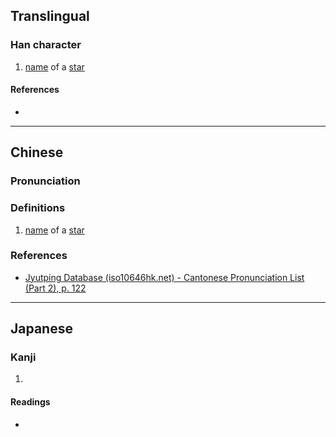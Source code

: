 {{character info/new}}
==Translingual==

===Han character===
{{Han char|rn=72|rad=日|as=05|sn=9|four=63032|canj=AINE|ids=⿰日永}}

# [[name]] of a [[star]]

====References====
* {{Han ref|kx=0494.170|dkj=13869|dj=0859.020|hdz=21503.120|uh=6639|ud=26169|bh=CEF7|bd=52983}}

----

==Chinese==
{{zh-forms}}

===Pronunciation===
{{zh-pron
|m=ǎi
|c=oi2
|mc=
|oc=
|ma=
|cat=
}}

===Definitions===
{{zh-hanzi}}

# [[name]] of a [[star]] <!-- 《康熙字典·日部·五》昹：《金鏡》音藹。星名。又昶。-->

===References===
* [http://www.iso10646hk.net/jp/document/download.jsp Jyutping Database (iso10646hk.net) - Cantonese Pronunciation List (Part 2), p. 122]

----

==Japanese==

===Kanji===
{{ja-kanji|grade=|rs=日05}}

# {{defn|lang=ja|sort=日05}}

====Readings====
* {{ja-readings|on=[[あい]] (ai)|kun=}}